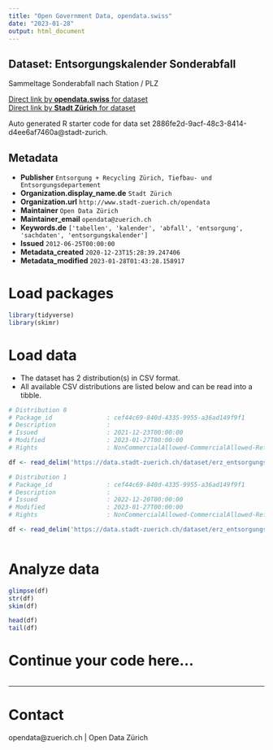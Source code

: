 ```yaml
---
title: "Open Government Data, opendata.swiss"
date: "2023-01-28"
output: html_document
---
```


## Dataset: Entsorgungskalender Sonderabfall

Sammeltage Sonderabfall nach Station / PLZ

[Direct link by **opendata.swiss** for dataset](https://opendata.swiss/de/dataset/entsorgungskalender-sonderabfall1)<br>
[Direct link by **Stadt Zürich** for dataset](https://data.stadt-zuerich.ch/dataset/erz_entsorgungskalender_sonderabfall)

Auto generated R starter code for data set 2886fe2d-9acf-48c3-8414-d4ee6af7460a@stadt-zurich.

## Metadata

- **Publisher** `Entsorgung + Recycling Zürich, Tiefbau- und Entsorgungsdepartement`
- **Organization.display_name.de** `Stadt Zürich`
- **Organization.url** `http://www.stadt-zuerich.ch/opendata`
- **Maintainer** `Open Data Zürich`
- **Maintainer_email** `opendata@zuerich.ch`
- **Keywords.de** `['tabellen', 'kalender', 'abfall', 'entsorgung', 'sachdaten', 'entsorgungskalender']`
- **Issued** `2012-06-25T00:00:00`
- **Metadata_created** `2020-12-23T15:28:39.247406`
- **Metadata_modified** `2023-01-28T01:43:28.158917`


# Load packages

```r

library(tidyverse)
library(skimr)

```

# Load data

-   The dataset has 2 distribution(s) in CSV format.
-   All available CSV distributions are listed below and can be read into a tibble.

```r

# Distribution 0
# Package_id               : cef44c69-840d-4335-9955-a36ad149f9f1
# Description              : 
# Issued                   : 2021-12-23T00:00:00
# Modified                 : 2023-01-27T00:00:00
# Rights                   : NonCommercialAllowed-CommercialAllowed-ReferenceNotRequired

df <- read_delim('https://data.stadt-zuerich.ch/dataset/erz_entsorgungskalender_sonderabfall/download/entsorgungskalender_sonderabfall_2022.csv')

# Distribution 1
# Package_id               : cef44c69-840d-4335-9955-a36ad149f9f1
# Description              : 
# Issued                   : 2022-12-20T00:00:00
# Modified                 : 2023-01-27T00:00:00
# Rights                   : NonCommercialAllowed-CommercialAllowed-ReferenceNotRequired

df <- read_delim('https://data.stadt-zuerich.ch/dataset/erz_entsorgungskalender_sonderabfall/download/entsorgungskalender_sonderabfall_2023.csv')



```

# Analyze data

```r

glimpse(df)
str(df)
skim(df)

head(df)
tail(df)

```

# Continue your code here...

```r

```

------------------------------------------------------------------------

# Contact

opendata@zuerich.ch | Open Data Zürich
